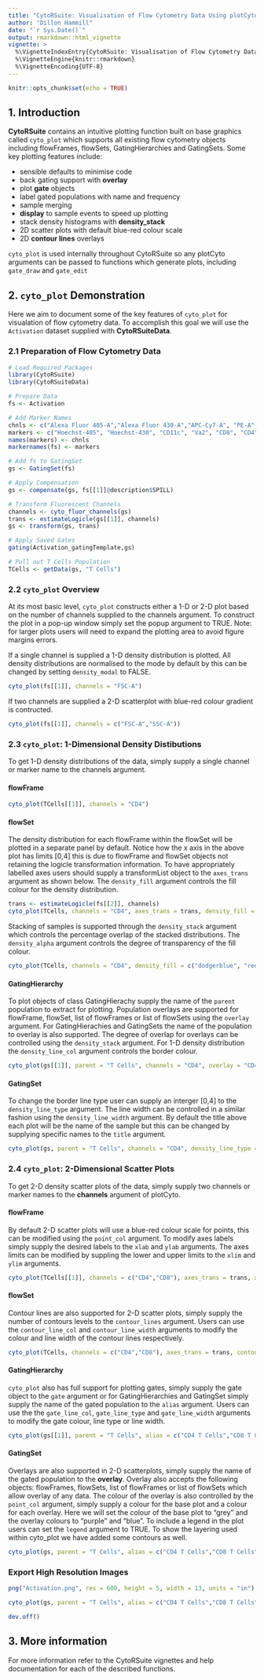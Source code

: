 ```yaml
---
title: "CytoRSuite: Visualisation of Flow Cytometry Data Using plotCyto"
author: "Dillon Hammill"
date: "`r Sys.Date()`"
output: rmarkdown::html_vignette
vignette: >
  %\VignetteIndexEntry{CytoRSuite: Visualisation of Flow Cytometry Data Using plotCyto}
  %\VignetteEngine{knitr::rmarkdown}
  %\VignetteEncoding{UTF-8}
---
```


```r
knitr::opts_chunk$set(echo = TRUE)
```

## 1. Introduction

**CytoRSuite** contains an intuitive plotting function built on base graphics called `cyto_plot` which supports all existing flow cytometry objects including flowFrames, flowSets, GatingHierarchies and GatingSets. Some key plotting features include:

- sensible defaults to minimise code
- back gating support with **overlay**
- plot **gate** objects
- label gated populations with name and frequency
- sample merging
- **display** to sample events to speed up plotting
- stack density histograms with **density_stack**
- 2D scatter plots with default blue-red colour scale
- 2D **contour lines** overlays

`cyto_plot` is used internally throughout CytoRSuite so any plotCyto arguments can be passed to functions which generate plots, including `gate_draw` and `gate_edit`

## 2. `cyto_plot` Demonstration

Here we aim to document some of the key features of `cyto_plot` for visualation of flow cytometry data. To accomplish this goal we will use the `Activation` dataset supplied with **CytoRSuiteData**.

### 2.1 Preparation of Flow Cytometry Data
```r
# Load Required Packages
library(CytoRSuite)
library(CytoRSuiteData)

# Prepare Data
fs <- Activation

# Add Marker Names
chnls <- c("Alexa Fluor 405-A","Alexa Fluor 430-A","APC-Cy7-A", "PE-A", "Alexa Fluor 488-A", "Alexa Fluor 700-A", "Alexa Fluor 647-A", "7-AAD-A") 
markers <- c("Hoechst-405", "Hoechst-430", "CD11c", "Va2", "CD8", "CD4", "CD44", "CD69")
names(markers) <- chnls
markernames(fs) <- markers

# Add fs to GatingSet
gs <- GatingSet(fs)

# Apply Compensation
gs <- compensate(gs, fs[[1]]@description$SPILL)

# Transform Fluorescent Channels
channels <- cyto_fluor_channels(gs)
trans <- estimateLogicle(gs[[1]], channels)
gs <- transform(gs, trans)

# Apply Saved Gates
gating(Activation_gatingTemplate,gs)

# Pull out T Cells Population 
TCells <- getData(gs, "T Cells")

```

### 2.2 `cyto_plot` Overview

At its most basic level, `cyto_plot` constructs either a 1-D or 2-D plot based on the number of channels supplied to the channels argument. To construct the plot in a pop-up window simply set the popup argument to TRUE. Note: for larger plots users will need to expand the plotting area to avoid figure margins errors.

If a single channel is supplied a 1-D density distribution is plotted. All density distributions are normalised to the mode by default by this can be changed by setting `density_modal` to FALSE.

```r
cyto_plot(fs[[1]], channels = "FSC-A")
```

If two channels are supplied a 2-D scatterplot with blue-red colour gradient is contructed.

```r
cyto_plot(fs[[1]], channels = c("FSC-A","SSC-A"))
```

### 2.3 `cyto_plot`: 1-Dimensional Density Distibutions

To get 1-D density distributions of the data, simply supply a single channel or marker name to the channels argument. 

#### flowFrame

```r
cyto_plot(TCells[[1]], channels = "CD4")
```

#### flowSet

The density distribution for each flowFrame within the flowSet will be plotted in a separate panel by default. Notice how the x axis in the above plot has limits [0,4] this is due to flowFrame and flowSet objects not retaining the logicle transformation information. To have appropriately labelled axes users should supply a transformList object to the `axes_trans` argument as shown below. The `density_fill` argument controls the fill colour for the density distribution.

```r
trans <- estimateLogicle(fs[[2]], channels)
cyto_plot(TCells, channels = "CD4", axes_trans = trans, density_fill = "dodgerblue")
```

Stacking of samples is supported through the `density_stack` argument which controls the percentage overlap of the stacked distributions. The `density_alpha` argument controls the degree of transparency of the fill colour.

```r
cyto_plot(TCells, channels = "CD4", density_fill = c("dodgerblue", "red"), density_stack = 0.5, density_alpha = 0.5)
```

#### GatingHierarchy

To plot objects of class GatingHierachy supply the name of the `parent` population to extract for plotting. Population overlays are supported for flowFrame, flowSet, list of flowFrames or list of flowSets using the `overlay` argument. For GatingHierachies and GatingSets the name of the population to overlay is also supported. The degree of overlap for overlays can be controlled using the `density_stack` argument. For 1-D density distribution the `density_line_col` argument controls the border colour.

```r
cyto_plot(gs[[1]], parent = "T Cells", channels = "CD4", overlay = "CD4 T Cells", density_fill = c("green","blue"), density_line_col = c("black","red"))
``` 

#### GatingSet

To change the border line type user can supply an interger [0,4] to the `density_line_type` argument. The line width can be controlled in a similar fashion using the `density_line_width` argument. By default the title above each plot will be the name of the sample but this can be changed by supplying specific names to the `title` argument.

```r
cyto_plot(gs, parent = "T Cells", channels = "CD4", density_line_type = 2, density_line_width = 4, title = c("Unactivated","Activated"))
```

### 2.4 `cyto_plot`: 2-Dimensional Scatter Plots

To get 2-D density scatter plots of the data, simply supply two channels or marker names to the **channels** argument of plotCyto. 

#### flowFrame

By default 2-D scatter plots will use a blue-red colour scale for points, this can be modified using the  `point_col` argument. To modify axes labels simply supply the desired labels to the `xlab` and `ylab` arguments. The axes limits can be modified by suppling the lower and upper limits to the `xlim` and `ylim` arguments.

```r
cyto_plot(TCells[[1]], channels = c("CD4","CD8"), axes_trans = trans, xlab = "CD4", ylab = "CD8", xlim = c(-0.5,3.5), ylim = c(-0.5,4))
```

#### flowSet

Contour lines are also supported for 2-D scatter plots, simply supply the number of contours levels to the `contour_lines` argument. Users can use the `contour_line_col` and `contour_line_width` arguments to modify the colour and line width of the contour lines respectively.

```r
cyto_plot(TCells, channels = c("CD4","CD8"), axes_trans = trans, contour_lines = 15)
```

#### GatingHierarchy

`cyto_plot` also has full support for plotting gates, simply supply the gate object to the `gate` argument or for GatingHierarchies and GatingSet simply supply the name of the gated population to the `alias` argument. Users can use the the `gate_line_col`, `gate_line_type` and `gate_line_width` arguments to modify the gate colour, line type or line width.

```r
cyto_plot(gs[[1]], parent = "T Cells", alias = c("CD4 T Cells","CD8 T Cells"), channels = c("CD4","CD8"))
```

#### GatingSet

Overlays are also supported in 2-D scatterplots, simply supply the name of the gated population to the **overlay**. Overlay also accepts the following objects: flowFrames, flowSets, list of flowFrames or list of flowSets which allow overlay of any data. The colour of the overlay is also controlled by the `point_col` argument, simply supply a colour for the base plot and a colour for each overlay. Here we will set the colour of the base plot to "grey" and the overlay colours to "purple" and "blue". To include a legend in the plot users can set the `legend` argument to TRUE. To show the layering used within cyto_plot we have added some contours as well.

```r
cyto_plot(gs, parent = "T Cells", alias = c("CD4 T Cells","CD8 T Cells"), channels = c("CD4","CD8"), contour_lines = 15, overlay = c("CD4 T Cells","CD8 T Cells"), point_col = c("grey","purple", "blue"), point_alpha = 0.5, legend = TRUE)
```

### Export High Resolution Images

```r
png("Activation.png", res = 600, height = 5, width = 13, units = "in")

cyto_plot(gs, parent = "T Cells", alias = c("CD4 T Cells","CD8 T Cells"), channels = c("CD4","CD8"), contour_lines = 15, overlay = c("CD4 T Cells","CD8 T Cells"), point_col = c("grey","purple", "blue"), point_alpha = 0.5, legend = TRUE)

dev.off()
```

## 3. More information

For more information refer to the CytoRSuite vignettes and help documentation for each of the described functions.
